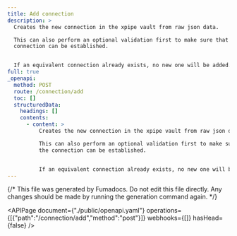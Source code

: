 ```yaml
---
title: Add connection
description: >
  Creates the new connection in the xpipe vault from raw json data.

  This can also perform an optional validation first to make sure that the
  connection can be established.


  If an equivalent connection already exists, no new one will be added.
full: true
_openapi:
  method: POST
  route: /connection/add
  toc: []
  structuredData:
    headings: []
    contents:
      - content: >
          Creates the new connection in the xpipe vault from raw json data.

          This can also perform an optional validation first to make sure that
          the connection can be established.


          If an equivalent connection already exists, no new one will be added.
---
```


{/* This file was generated by Fumadocs.
Do not edit this file directly. Any changes should be made by running the generation command again. */}

<APIPage document={"./public/openapi.yaml"} operations={[{"path":"/connection/add","method":"post"}]} webhooks={[]} hasHead={false} />